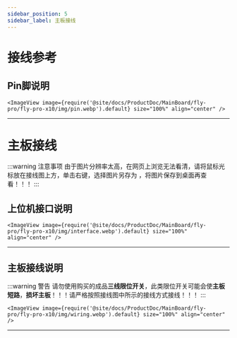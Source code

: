 ```yaml
---
sidebar_position: 5
sidebar_label: 主板接线
---
```




# 接线参考
## Pin脚说明
    <ImageView image={require('@site/docs/ProductDoc/MainBoard/fly-pro/fly-pro-x10/img/pin.webp').default} size="100%" align="center" />
---

# 主板接线

:::warning 注意事项
  由于图片分辨率太高，在网页上浏览无法看清，请将鼠标光标放在接线图上方，单击右键，选择图片另存为 ，将图片保存到桌面再查看！！！
:::



## 上位机接口说明
    <ImageView image={require('@site/docs/ProductDoc/MainBoard/fly-pro/fly-pro-x10/img/interface.webp').default} size="100%" align="center" />
---

## 主板接线说明

:::warning 警告
  请勿使用购买的成品**三线限位开关**，此类限位开关可能会使**主板短路**，**损坏主板**！！！请严格按照接线图中所示的接线方式接线！！！
:::

    <ImageView image={require('@site/docs/ProductDoc/MainBoard/fly-pro/fly-pro-x10/img/wiring.webp').default} size="100%" align="center" />
---
